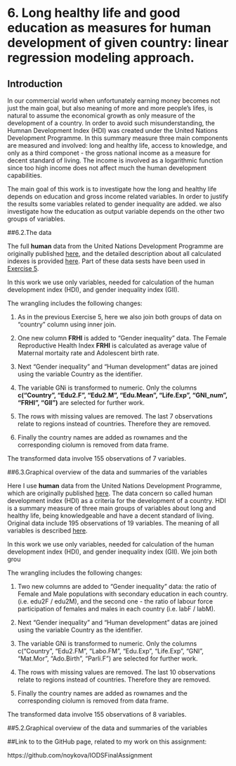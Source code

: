 
# 6. Long healthy life and good education as measures for human development of given country: linear regression modeling approach.  

## Introduction

In our commercial world when unfortunately earning money becomes not just the main goal, but also meaning of more and more people's lifes, is natural to assume the economical growth as only measure of the development of a country. In order to avoid such misunderstanding, the Humnan Development Index (HDI) was created under the United Nations Development Programme. 
In this summary measure three main components are measured and involved: long and healthy life, access to knowledge, and only as a third componet - the gross national income as a measure for decent standard of living. The income is involved as a logarithmic function since too high income does not affect much the human development capabilities.  


The main goal of this work is to investigate how the long and healthy life depends on education and gross income related variables. In order to justify the results some variables related to gender inequality are added. 
we also investigate how the education as output variable depends on the other two groups of variables. 

##6.2.The data 

The full **human** data from the United Nations Development Programme are originally published [here](http://hdr.undp.org/en/content/human-development-index-hdi), and the detailed description about all calculated indexes is provided   [here](http://hdr.undp.org/sites/default/files/hdr2015_technical_notes.pdf).
Part of these data sests have been used in [Exercise 5](https://noykova.github.io/IODS-project/#dimensionality-reduction-technique). 

In this work we use only variables, needed for calculation of the human development index (HDI), and gender inequality index (GII). 

The wrangling includes the following changes: 

1. As in the previous Exercise 5, here we also join both groups of data on "country" column using inner join. 

2. One new column **FRHI** is added to "Gender inequality" data. The Female Reproductive Health Index **FRHI** is calculated as average value of Maternal mortaity rate and Adolescent birth rate. 

3. Next "Gender inequality" and "Human development" datas are joined using the variable Country as the identifier. 

4. The variable GNi is transformed to numeric. Only the columns **c("Country", "Edu2.F", "Edu2.M", "Edu.Mean", "Life.Exp", "GNI_num", "FRHI", "GII")** are selected for further work. 

5. The rows with missing values are removed. The last 7 observations relate to regions instead of countries. Therefore they are removed. 

6. Finally the country names are added as rownames and the corresponding ciolumn is removed from data frame. 

The transformed data involve 155 observations of 7 variables. 









##6.3.Graphical overview of the data and summaries of the variables 

Here I use **human** data from the United Nations Development Programme, which are originally published [here](http://hdr.undp.org/en/content/human-development-index-hdi). The data concern so called human development index (HDI) as a criteria for the development of a country. HDI is a summary measure of three main groups of variables about long and healthy life, being knowledgeable and have a decent standard of living.
Original data include 195 observations of 19 variables. The meaning of all variables is described [here](https://raw.githubusercontent.com/TuomoNieminen/Helsinki-Open-Data-Science/master/datasets/human_meta.txt). 

In this work we use only variables, needed for calculation of the human development index (HDI), and gender inequality index (GII). We join both grou


The wrangling includes the following changes: 

1. Two new columns are added to "Gender inequality" data: the ratio of Female and Male populations with secondary education in each country. (i.e. edu2F / edu2M), and the second one - the ratio of labour force participation of females and males in each country (i.e. labF / labM). 

2. Next "Gender inequality" and "Human development" datas are joined using the variable Country as the identifier. 

3. The variable GNi is transformed to numeric. Only the columns c("Country", "Edu2.FM", "Labo.FM", "Edu.Exp", "Life.Exp", "GNI", "Mat.Mor", "Ado.Birth", "Parli.F") are selected for further work. 

4. The rows with missing values are removed. The last 10 observations relate to regions instead of countries. Therefore they are removed. 

5. Finally the country names are added as rownames and the corresponding ciolumn is removed from data frame. 

The transformed data involve 155 observations of 8 variables. 

##5.2.Graphical overview of the data and summaries of the variables 






##Link to to the GitHub page, related to my work on this assignment:


https://github.com/noykova/IODSFinalAssignment


